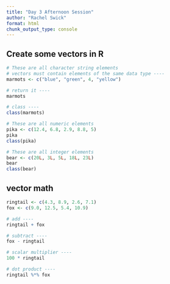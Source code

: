 ```yaml
---
title: "Day 3 Afternoon Session"
author: "Rachel Swick"
format: html
chunk_output_type: console
---
```


## Create some vectors in R

```r
# These are all character string elements
# vectors must contain elements of the same data type ----
marmots <- c("blue", "green", 4, "yellow")

# return it ----
marmots

# class ----
class(marmots)

```

```r
# These are all numeric elements
pika <- c(12.4, 6.8, 2.9, 8.8, 5)
pika
class(pika)
```

```r
# These are all integer elements
bear <- c(20L, 3L, 5L, 18L, 23L)
bear
class(bear)
```


## vector math

```r
ringtail <- c(4.3, 8.9, 2.6, 7.1)
fox <- c(9.0, 12.5, 5.4, 10.9)

# add ----
ringtail + fox

# subtract ----
fox - ringtail

# scalar multiplier ----
100 * ringtail

# dot product ----
ringtail %*% fox
```







